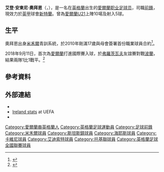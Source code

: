 {{noteTA|G1=足球|G2=FAcup
|T=zh-hans:艾登·奥布莱恩; zh-hk:艾登·奧拜恩;
|1=zh-hans:奥布莱恩; zh-hk:奧拜恩;
}}
{{Infobox football biography
| name = 艾登·奧拜恩<br>''Aiden O'Brien''
| image = Aiden O'Brien Millwall Vs Swindon Town (22230471236) (cropped).jpg
| image_size = 
| caption = 
| fullname = Aiden Anthony O'Brien<ref>{{cite web |url=https://www.efl.com/siteassets/efl-documents/202021/efl-squad-numbering-11.09.2020.pdf |title=Notification of shirt numbers: Sunderland |publisher=English Football League |page=68 |access-date=26 September 2020 |archive-date=2020-11-26 |archive-url=https://web.archive.org/web/20201126111330/https://www.efl.com/siteassets/efl-documents/202021/efl-squad-numbering-11.09.2020.pdf |dead-url=no }}</ref>
| birth_date = {{Birth date and age|1993|10|4|18|df=y}}
| birth_place = [[英格蘭|英格蘭]][[伊斯靈頓|伊斯靈頓]]
| height = 
| position = [[前鋒_(足球)|前鋒]]
| currentclub = [[桑德兰足球俱乐部|新特蘭]]
| clubnumber = 10
| youthyears1 = 2009–2010
| youthclubs1 = [[米尔沃尔足球俱乐部|米禾爾]]
| years1 = 2010–2020 | clubs1 = [[米尔沃尔足球俱乐部|米禾爾]]            | caps1 = 188 | goals1 = 34
| years2 = 2011–2012 | clubs2 = → [[斯坦斯鎮足球會|斯坦斯]]             | caps2 = 2 | goals2 = 0
| years3 = 2012      | clubs3 = → [[海耶斯和葉汀聯足球會|海耶斯]]        | caps3 = 7 | goals3 = 0
| years4 = 2013      | clubs4 = → [[克劳利镇足球俱乐部|卡維尼]]          | caps4 = 9 | goals4 = 0
| years5 = 2013      | clubs5 = → [[艾迪索特镇足球俱乐部|艾迪索特]]       | caps5 = 5 | goals5 = 3
| years6 = 2014      | clubs6 = → [[托奎联足球俱乐部|托基聯]]            | caps6 = 3 | goals6 = 0
| years7 = 2020–     | clubs7 = [[桑德兰足球俱乐部|新特蘭]]            | caps7 = 0 | goals7 = 0
| nationalyears1 = 2009–2010
| nationalteam1 = [[愛爾蘭17歲以下國家足球隊|愛爾蘭U17]]
| nationalcaps1 = 5
| nationalgoals1 = 3
| nationalyears2 = 2012
| nationalteam2 = [[愛爾蘭19歲以下國家足球隊|愛爾蘭U19]]
| nationalcaps2 = 2
| nationalgoals2 = 1
| nationalyears3 = 2013–2014
| nationalteam3 = [[愛爾蘭21歲以下國家足球隊|愛爾蘭U21]]
| nationalcaps3 = 10
| nationalgoals3 = 5
| nationalyears4 = 2018–
| nationalteam4 = [[愛爾蘭國家足球隊|愛爾蘭]]
| nationalcaps4 = 5
| nationalgoals4 = 1
| pcupdate = 30 July 2020
| ntupdate = 26 March 2019
}}
'''艾登·安東尼·奧拜恩'''（{{lang-en|'''Aiden Anthony O'Brien'''}}，{{bd|1993年|10月4日|catIdx=O'Brien, Aiden}}），是一名在[[英格蘭|英格蘭]]出生的[[愛爾蘭共和國|愛爾蘭]][[职业|职业]][[足球员|足球员]]，司職[[前鋒_(足球)|前鋒]]，現效力於[[英甲|英甲]]球會[[桑德兰足球俱乐部|新特蘭]]。曾為[[愛爾蘭21歲以下國家足球隊|愛爾蘭U21]]上陣10場及射入5球。

== 生平 ==
奧拜恩出身[[米尔沃尔足球俱乐部|米禾爾]]青訓系統，於2010年剛滿17歲與母會簽署首份職業球員合約<ref>{{Cite news |url=http://www.millwallfc.co.uk/page/NewsDetail/0,,10367~2175941,00.html |title=Pro Contract for O'Brien |date=6 August 2010 |accessdate=2011-09-26 |deadurl=yes |archiveurl=https://web.archive.org/web/20101009141648/http://www.millwallfc.co.uk/page/NewsDetail/0,,10367~2175941,00.html |archivedate=2010年10月9日 }}</ref>。

2018年9月11日，首次為[[愛爾蘭國家足球隊|愛爾蘭]]打進國際賽入球，於[[弗羅茨瓦夫|弗羅茨瓦夫]]友誼賽對戰[[波蘭國家足球隊|波蘭]]，結果兩隊1比1戰平。<ref>{{citeweb|url=https://www.independent.ie/sport/soccer/international-soccer/mixed-feelings-for-martin-oneill-as-obriens-debut-goal-is-cancelled-out-by-late-polish-strike-37307102.html|title=Mixed feelings for Martin O'Neill as O'Brien's debut goal is cancelled out by late Polish strike|date=11 September 2018|work=Irish Independent|accessdate=12 September 2018|archive-date=2018-09-12|archive-url=https://web.archive.org/web/20180912131535/https://www.independent.ie/sport/soccer/international-soccer/mixed-feelings-for-martin-oneill-as-obriens-debut-goal-is-cancelled-out-by-late-polish-strike-37307102.html|dead-url=no}}</ref>

==參考資料==
{{reflist}}

==外部連結==
*{{soccerbase|61607|name=艾登·奧拜恩}}
*[http://www.uefa.com/teamsandplayers/players/player=250012715/profile/index.html Ireland stats] {{Wayback|url=http://www.uefa.com/teamsandplayers/players/player=250012715/profile/index.html |date=20131204075846 }} at UEFA
*{{Soccerway|aiden-obrien/199995}}

{{新特蘭球員名單}}

{{DEFAULTSORT:Obrien, Aiden}}
[[Category:愛爾蘭裔英格蘭人|Category:愛爾蘭裔英格蘭人]]
[[Category:英格蘭足球運動員|Category:英格蘭足球運動員]]
[[Category:足球前鋒|Category:足球前鋒]]
[[Category:米禾爾球員|Category:米禾爾球員]]
[[Category:斯坦斯鎮球員|Category:斯坦斯鎮球員]]
[[Category:海耶斯球員|Category:海耶斯球員]]
[[Category:卡維尼球員|Category:卡維尼球員]]
[[Category:艾迪索特球員|Category:艾迪索特球員]]
[[Category:托基聯球員|Category:托基聯球員]]
[[Category:英格蘭足球全國聯賽球員|Category:英格蘭足球全國聯賽球員]]